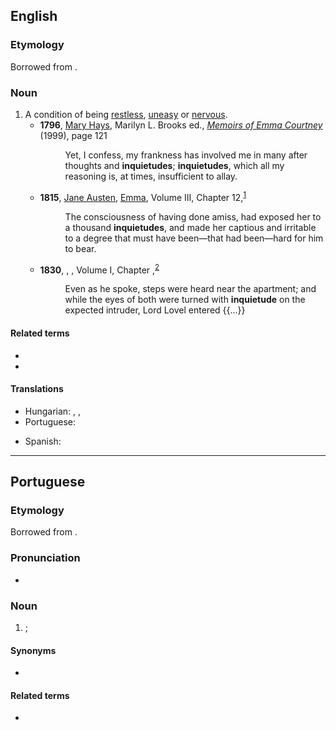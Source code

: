 {{also|inquiétude}}
==English==

===Etymology===
Borrowed from {{bor|en|la|inquietudo}}.

===Noun===
{{en-noun|~}}

# A condition of being [[restless]], [[uneasy]] or [[nervous]].
#* '''1796''', [[w:Mary Hays|Mary Hays]], Marilyn L. Brooks ed., ''[[w:Memoirs of Emma Courtney|Memoirs of Emma Courtney]]'' (1999), page 121
#*: Yet, I confess, my frankness has involved me in many after thoughts and '''inquietudes'''; '''inquietudes''', which all my reasoning is, at times, insufficient to allay.
#* '''1815''', [[w:Jane Austen|Jane Austen]], [[w:Emma|Emma]], Volume III, Chapter 12,<sup>[http://www.gutenberg.org/files/158/158-h/158-h.htm]</sup>
#*: The consciousness of having done amiss, had exposed her to a thousand '''inquietudes''', and made her captious and irritable to a degree that must have been—that had been—hard for him to bear.
#* '''1830''', {{w|Mary Shelley}}, ''{{w|The Fortunes of Perkin Warbeck}}'', Volume I, Chapter ,<sup>[http://catalog.hathitrust.org/Record/001024453]</sup>
#*: Even as he spoke, steps were heard near the apartment; and while the eyes of both were turned with '''inquietude''' on the expected intruder, Lord Lovel entered {{...}}

====Related terms====
* {{l|en|inquiet}}
* {{l|en|quietude}}

====Translations====
{{trans-top|the condition of being restless, uneasy or nervous}}
* Hungarian: {{t+|hu|nyugtalanság}}, {{t+|hu|izgatottság}}, {{t+|hu|izgalom}}
* Portuguese: {{t+|pt|inquietude}}
{{trans-mid}}
* Spanish: {{t+|es|inquietud|f}}
{{trans-bottom}}

----

==Portuguese==

===Etymology===
Borrowed from {{bor|pt|la|inquietudo}}.

===Pronunciation===
* {{rhymes|udʒi|lang=pt}}

===Noun===
{{pt-noun|f}}

# {{l|en|restlessness}}; {{l|en|inquietude}} {{gloss|state or condition of being restless}}

====Synonyms====
* {{l|pt|inquietação}}

====Related terms====
* {{l|pt|inquietar}}